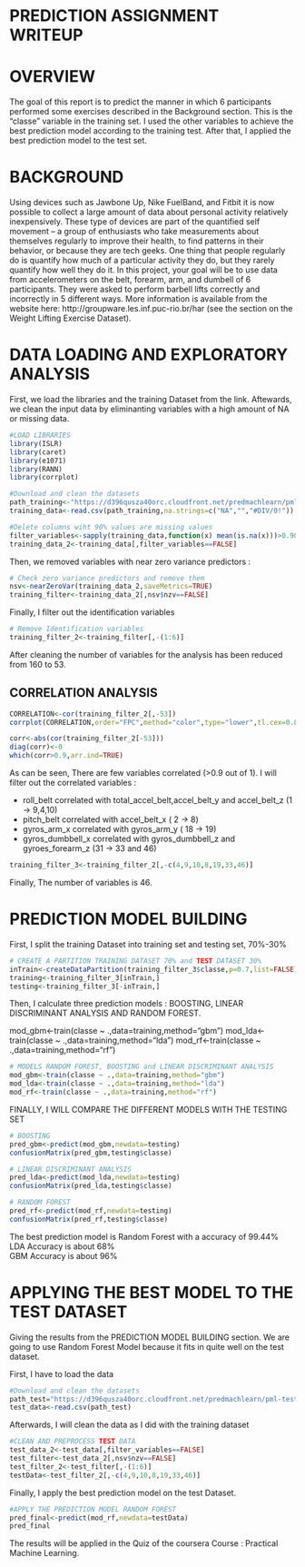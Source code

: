 PREDICTION ASSIGNMENT WRITEUP
=============================

# OVERVIEW 

The goal of this report is to predict the manner in which 6 participants performed some exercises described in the Background section. This is the "classe" variable in the training set. I used the other variables to achieve the best prediction model according to the training test. After that, I applied the best prediction model to the test set.

# BACKGROUND 

Using devices such as Jawbone Up, Nike FuelBand, and Fitbit it is now possible to collect a large amount of data about personal activity relatively inexpensively. These type of devices are part of the quantified self movement – a group of enthusiasts who take measurements about themselves regularly to improve their health, to find patterns in their behavior, or because they are tech geeks. One thing that people regularly do is quantify how much of a particular activity they do, but they rarely quantify how well they do it. In this project, your goal will be to use data from accelerometers on the belt, forearm, arm, and dumbell of 6 participants. They were asked to perform barbell lifts correctly and incorrectly in 5 different ways. More information is available from the website here: http://groupware.les.inf.puc-rio.br/har (see the section on the Weight Lifting Exercise Dataset).

# DATA LOADING AND EXPLORATORY ANALYSIS

First, we load the libraries and the training Dataset from the link. Aftewards, we clean the input data by eliminanting variables with a high amount of NA or missing data.

```{r,cache=TRUE}
#LOAD LIBRARIES
library(ISLR)
library(caret)
library(e1071)
library(RANN)
library(corrplot)

#Download and clean the datasets
path_training<-"https://d396qusza40orc.cloudfront.net/predmachlearn/pml-training.csv"
training_data<-read.csv(path_training,na.strings=c("NA","","#DIV/0!"))

#Delete columns wiht 90% values are missing values
filter_variables<-sapply(training_data,function(x) mean(is.na(x)))>0.90
training_data_2<-training_data[,filter_variables==FALSE]
```

Then, we removed variables with near zero variance predictors :

```{r}
# Check zero variance predictors and remove them
nsv<-nearZeroVar(training_data_2,saveMetrics=TRUE)
training_filter<-training_data_2[,nsv$nzv==FALSE]
```
Finally, I filter out the identification variables

```{r}
# Remove Identification variables
training_filter_2<-training_filter[,-(1:6)]
```

After cleaning the number of variables for the analysis has been reduced from 160 to 53.

## CORRELATION ANALYSIS

```{r}
CORRELATION<-cor(training_filter_2[,-53])
corrplot(CORRELATION,order="FPC",method="color",type="lower",tl.cex=0.8,tl.col=rgb(0,0,0))

corr<-abs(cor(training_filter_2[-53]))
diag(corr)<-0
which(corr>0.9,arr.ind=TRUE)
```

As can be seen, There are few variables correlated (>0.9 out of 1). I will filter out the correlated variables :

* roll_belt correlated with total_accel_belt,accel_belt_y and accel_belt_z (1 -> 9,4,10)  
* pitch_belt correlated with accel_belt_x ( 2 -> 8)  
* gyros_arm_x correlated with gyros_arm_y ( 18 -> 19)
* gyros_dumbbell_x correlated with gyros_dumbbell_z and gyroes_forearm_z (31 -> 33 and 46)

```{r}
training_filter_3<-training_filter_2[,-c(4,9,10,8,19,33,46)]
```

Finally, The number of variables is 46.

# PREDICTION MODEL BUILDING

First, I split the training Dataset into training set and testing set, 70%-30%

```{r}
# CREATE A PARTITION TRAINING DATASET 70% and TEST DATASET 30%
inTrain<-createDataPartition(training_filter_3$classe,p=0.7,list=FALSE)
training<-training_filter_3[inTrain,]
testing<-training_filter_3[-inTrain,]
```

Then, I calculate three prediction models : BOOSTING, LINEAR DISCRIMINANT ANALYSIS AND RANDOM FOREST.

mod_gbm<-train(classe ~ .,data=training,method="gbm")
mod_lda<-train(classe ~ .,data=training,method="lda")
mod_rf<-train(classe ~ .,data=training,method="rf")

```{r,cache=TRUE,results=FALSE,message=FALSE, include=FALSE}
# MODELS RANDOM FOREST, BOOSTING and LINEAR DISCRIMINANT ANALYSIS
mod_gbm<-train(classe ~ .,data=training,method="gbm")
mod_lda<-train(classe ~ .,data=training,method="lda")
mod_rf<-train(classe ~ .,data=training,method="rf")
```

FINALLY, I WILL COMPARE THE DIFFERENT MODELS WITH THE TESTING SET
```{r}
# BOOSTING
pred_gbm<-predict(mod_gbm,newdata=testing)
confusionMatrix(pred_gbm,testing$classe)

# LINEAR DISCRIMINANT ANALYSIS
pred_lda<-predict(mod_lda,newdata=testing)
confusionMatrix(pred_lda,testing$classe)

# RANDOM FOREST
pred_rf<-predict(mod_rf,newdata=testing)
confusionMatrix(pred_rf,testing$classe)
```

The best prediction model is Random Forest with a accuracy of 99.44%  
LDA Accuracy is about 68%  
GBM Accuracy is about 96%  

# APPLYING THE BEST MODEL TO THE TEST DATASET

Giving the results from the PREDICTION MODEL BUILDING section. We are going to use Random Forest Model because it fits in quite well on the test dataset.

First, I have to load the data

```{r}
#Download and clean the datasets
path_test="https://d396qusza40orc.cloudfront.net/predmachlearn/pml-testing.csv"
test_data<-read.csv(path_test)
```

Afterwards, I will clean the data as I did with the training dataset

```{r}
#CLEAN AND PREPROCESS TEST DATA
test_data_2<-test_data[,filter_variables==FALSE]
test_filter<-test_data_2[,nsv$nzv==FALSE]
test_filter_2<-test_filter[,-(1:6)]
testData<-test_filter_2[,-c(4,9,10,8,19,33,46)]
```

Finally, I apply the best prediction model on the test Dataset.

```{r}
#APPLY THE PREDICTION MODEL RANDOM FOREST
pred_final<-predict(mod_rf,newdata=testData)
pred_final
```

The results will be applied in the Quiz of the coursera Course : Practical Machine Learning.
